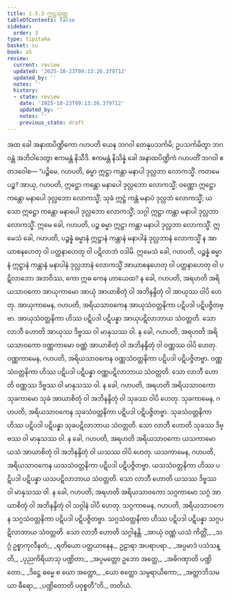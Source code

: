 ```yaml
---
title: 1.5.3 ဣဋ္ဌသုတ္တ
tableOfContents: false
sidebar:
  order: 3
type: tipitaka
basket: su
book: a5
review:
  current: review
  updated: '2025-10-23T09:13:26.379712'
  updated_by: ''
  notes: ''
  history:
  - state: review
    date: '2025-10-23T09:13:26.379712'
    updated_by: ''
    notes: ''
    previous_state: draft
---
```



<ReviewStatus review={frontmatter.review} showDetails={true} />

<HypothesisAnnotation frontmatter={frontmatter} />

<DynamicBreadcrumb />

<Division number="43" book="a5" e="ch" v="16" p="41">

<Paragraph number="235" book="a5">
အထ ခေါ အနာထပိဏ္ဍိကော ဂဟပတိ ယေန ဘဂဝါ တေနုပသင်္ကမိ; ဥပသင်္ကမိတွာ ဘဂဝန္တံ အဘိဝါဒေတွာ ဧကမန္တံ နိသီဒိ. ဧကမန္တံ နိသိန္နံ ခေါ အနာထပိဏ္ဍိကံ ဂဟပတိံ ဘဂဝါ ဧတဒဝေါစ—
</Paragraph>

<Paragraph number="236" book="a5">
“ပဉ္စိမေ, ဂဟပတိ, ဓမ္မာ ဣဋ္ဌာ ကန္တာ မနာပါ ဒုလ္လဘာ လောကသ္မိံ. ကတမေ ပဉ္စ? အာယု, ဂဟပတိ, ဣဋ္ဌော ကန္တော မနာပေါ ဒုလ္လဘော လောကသ္မိံ; ဝဏ္ဏော ဣဋ္ဌော ကန္တော မနာပေါ ဒုလ္လဘော လောကသ္မိံ; သုခံ ဣဋ္ဌံ ကန္တံ မနာပံ ဒုလ္လဘံ လောကသ္မိံ; ယသော ဣဋ္ဌော ကန္တော မနာပေါ ဒုလ္လဘော လောကသ္မိံ; သဂ္ဂါ ဣဋ္ဌာ ကန္တာ မနာပါ ဒုလ္လဘာ လောကသ္မိံ. ဣမေ ခေါ, ဂဟပတိ, ပဉ္စ ဓမ္မာ ဣဋ္ဌာ ကန္တာ မနာပါ ဒုလ္လဘာ လောကသ္မိံ.
</Paragraph>

<Paragraph number="237" book="a5">
ဣမေသံ ခေါ, ဂဟပတိ, ပဉ္စန္နံ ဓမ္မာနံ ဣဋ္ဌာနံ ကန္တာနံ မနာပါနံ ဒုလ္လဘာနံ လောကသ္မိံ န အာယာစနဟေတု ဝါ ပတ္ထနာဟေတု ဝါ ပဋိလာဘံ ဝဒါမိ. ဣမေသံ ခေါ, ဂဟပတိ, ပဉ္စန္နံ ဓမ္မာနံ ဣဋ္ဌာနံ ကန္တာနံ မနာပါနံ ဒုလ္လဘာနံ လောကသ္မိံ အာယာစနဟေတု ဝါ ပတ္ထနာဟေတု ဝါ ပဋိလာဘော အဘဝိဿ, ကော ဣဓ ကေန ဟာယေထ?
</Paragraph>

<Paragraph number="238" book="a5">
န ခေါ, ဂဟပတိ, အရဟတိ အရိယသာဝကော အာယုကာမော အာယုံ အာယာစိတုံ ဝါ အဘိနန္ဒိတုံ ဝါ အာယုဿ ဝါပိ ဟေတု. အာယုကာမေန, ဂဟပတိ, အရိယသာဝကေန အာယုသံဝတ္တနိကာ ပဋိပဒါ ပဋိပဇ္ဇိတဗ္ဗာ. အာယုသံဝတ္တနိကာ ဟိဿ ပဋိပဒါ ပဋိပန္နာ အာယုပဋိလာဘာယ သံဝတ္တတိ. သော လာဘီ ဟောတိ အာယုဿ ဒိဗ္ဗဿ ဝါ မာနုသဿ ဝါ.
</Paragraph>

<Paragraph number="239" book="a5">
န ခေါ, ဂဟပတိ, အရဟတိ အရိယသာဝကော ဝဏ္ဏကာမော ဝဏ္ဏံ အာယာစိတုံ ဝါ အဘိနန္ဒိတုံ ဝါ ဝဏ္ဏဿ ဝါပိ ဟေတု. ဝဏ္ဏကာမေန, ဂဟပတိ, အရိယသာဝကေန ဝဏ္ဏသံဝတ္တနိကာ ပဋိပဒါ ပဋိပဇ္ဇိတဗ္ဗာ. ဝဏ္ဏသံဝတ္တနိကာ ဟိဿ ပဋိပဒါ ပဋိပန္နာ ဝဏ္ဏပဋိလာဘာယ သံဝတ္တတိ. သော လာဘီ ဟောတိ ဝဏ္ဏဿ ဒိဗ္ဗဿ ဝါ မာနုသဿ ဝါ.
</Paragraph>

<Paragraph number="240" book="a5">
န ခေါ, ဂဟပတိ, အရဟတိ အရိယသာဝကော သုခကာမော သုခံ အာယာစိတုံ ဝါ အဘိနန္ဒိတုံ ဝါ သုခဿ ဝါပိ ဟေတု. သုခကာမေန, ဂဟပတိ, အရိယသာဝကေန သုခသံဝတ္တနိကာ ပဋိပဒါ ပဋိပဇ္ဇိတဗ္ဗာ. သုခသံဝတ္တနိကာ ဟိဿ ပဋိပဒါ ပဋိပန္နာ သုခပဋိလာဘာယ သံဝတ္တတိ. သော လာဘီ ဟောတိ သုခဿ ဒိဗ္ဗဿ ဝါ မာနုသဿ ဝါ.
</Paragraph>

<Paragraph number="241" book="a5">
န ခေါ, ဂဟပတိ, အရဟတိ အရိယသာဝကော ယသကာမော ယသံ အာယာစိတုံ ဝါ အဘိနန္ဒိတုံ ဝါ ယသဿ ဝါပိ ဟေတု. ယသကာမေန, ဂဟပတိ, အရိယသာဝကေန ယသသံဝတ္တနိကာ ပဋိပဒါ ပဋိပဇ္ဇိတဗ္ဗာ. ယသသံဝတ္တနိကာ ဟိဿ ပဋိပဒါ ပဋိပန္နာ ယသပဋိလာဘာယ သံဝတ္တတိ. သော လာဘီ ဟောတိ ယသဿ ဒိဗ္ဗဿ ဝါ မာနုသဿ ဝါ.
</Paragraph>

<Paragraph number="242" book="a5">
န ခေါ, ဂဟပတိ, အရဟတိ အရိယသာဝကော သဂ္ဂကာမော သဂ္ဂံ အာယာစိတုံ ဝါ အဘိနန္ဒိတုံ ဝါ သဂ္ဂါနံ ဝါပိ ဟေတု. သဂ္ဂကာမေန, ဂဟပတိ, အရိယသာဝကေန သဂ္ဂသံဝတ္တနိကာ ပဋိပဒါ ပဋိပဇ္ဇိတဗ္ဗာ. သဂ္ဂသံဝတ္တနိကာ ဟိဿ ပဋိပဒါ ပဋိပန္နာ သဂ္ဂပဋိလာဘာယ သံဝတ္တတိ. သော လာဘီ ဟောတိ သဂ္ဂါနန္တိ.
</Paragraph>

<Paragraph number="243" type="verses" book="a5">
_အာယုံ ဝဏ္ဏံ ယသံ ကိတ္တိံ,_  
_သဂ္ဂံ ဥစ္စာကုလီနတံ;_  
_ရတိယော ပတ္ထယာနေန,_  
ဥဠာရာ အပရာပရာ._  

</Paragraph>

<Paragraph number="244" type="verses" book="a5">
_အပ္ပမာဒံ ပသံသန္တိ,_  
_ပုညကိရိယာသု ပဏ္ဍိတာ;_  
_အပ္ပမတ္တော ဥဘော အတ္ထေ,_  
_အဓိဂဏှာတိ ပဏ္ဍိတော._  

</Paragraph>

<Paragraph number="245" type="verses" book="a5">
_ဒိဋ္ဌေ ဓမ္မေ စ ယော အတ္ထော,_  
_ယော စတ္ထော သမ္ပရာယိကော;_  
_အတ္ထာဘိသမယာ ဓီရော,_  
_ပဏ္ဍိတောတိ ပဝုစ္စတီ”တိ._  


</Paragraph>
</Division>

<Paragraph number="246" type="center" book="a5">
တတိယံ.
</Paragraph>